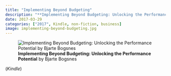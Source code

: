 ```yaml
---
title: "Implementing Beyond Budgeting"
description: "**Implementing Beyond Budgeting: Unlocking the Performance Potential** by Bjarte Bogsnes - (*Kindle*)"
date: 2017-03-29
categories: ["2017", Kindle, non-fiction, business]
image: implementing-beyond-budgeting.jpg
---
```

![**Implementing Beyond Budgeting: Unlocking the Performance Potential** by Bjarte Bogsnes](implementing-beyond-budgeting.jpg){fig-align="left"}

(*Kindle*)
